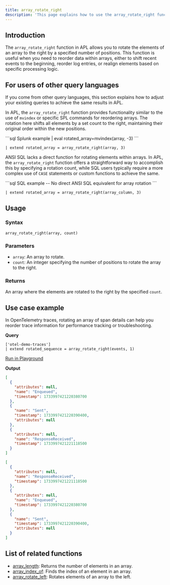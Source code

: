 ```yaml
---
title: array_rotate_right
description: 'This page explains how to use the array_rotate_right function in APL.'
---
```


## Introduction

The `array_rotate_right` function in APL allows you to rotate the elements of an array to the right by a specified number of positions. This function is useful when you need to reorder data within arrays, either to shift recent events to the beginning, reorder log entries, or realign elements based on specific processing logic.

## For users of other query languages

If you come from other query languages, this section explains how to adjust your existing queries to achieve the same results in APL.

<AccordionGroup>
<Accordion title="Splunk SPL users">

In APL, the `array_rotate_right` function provides functionality similar to the use of `mvindex` or specific SPL commands for reordering arrays. The rotation here shifts all elements by a set count to the right, maintaining their original order within the new positions.

<CodeGroup>
```sql Splunk example
| eval rotated_array=mvindex(array, -3)
```

```kusto APL equivalent
| extend rotated_array = array_rotate_right(array, 3)
```
</CodeGroup>

</Accordion>
<Accordion title="ANSI SQL users">

ANSI SQL lacks a direct function for rotating elements within arrays. In APL, the `array_rotate_right` function offers a straightforward way to accomplish this by specifying a rotation count, while SQL users typically require a more complex use of `CASE` statements or custom functions to achieve the same.

<CodeGroup>
```sql SQL example
-- No direct ANSI SQL equivalent for array rotation
```

```kusto APL equivalent
| extend rotated_array = array_rotate_right(array_column, 3)
```
</CodeGroup>

</Accordion>
</AccordionGroup>

## Usage

### Syntax

```kusto
array_rotate_right(array, count)
```

### Parameters

- `array`: An array to rotate.
- `count`: An integer specifying the number of positions to rotate the array to the right.

### Returns

An array where the elements are rotated to the right by the specified `count`.

## Use case example

In OpenTelemetry traces, rotating an array of span details can help you reorder trace information for performance tracking or troubleshooting.

**Query**

```kusto
['otel-demo-traces']
| extend rotated_sequence = array_rotate_right(events, 1)
```

[Run in Playground](https://play.axiom.co/axiom-play-qf1k/explorer?initForm=%7B%22apl%22%3A%22%5B'otel-demo-traces'%5D%20%7C%20extend%20rotated_sequence%20%3D%20array_rotate_right(events%2C%201)%22%7D)

**Output**

```json events
[
  {
    "attributes": null,
    "name": "Enqueued",
    "timestamp": 1733997421220380700
  },
  {
    "name": "Sent",
    "timestamp": 1733997421220390400,
    "attributes": null
  },
  {
    "attributes": null,
    "name": "ResponseReceived",
    "timestamp": 1733997421221118500
  }
]
```

```json rotated_sequence
[
  {
    "attributes": null,
    "name": "ResponseReceived",
    "timestamp": 1733997421221118500
  },
  {
    "attributes": null,
    "name": "Enqueued",
    "timestamp": 1733997421220380700
  },
  {
    "name": "Sent",
    "timestamp": 1733997421220390400,
    "attributes": null
  }
]
```

## List of related functions

- [array_length](/apl/scalar-functions/array-functions/array-length): Returns the number of elements in an array.
- [array_index_of](/apl/scalar-functions/array-functions/array-index-of): Finds the index of an element in an array.
- [array_rotate_left](/apl/scalar-functions/array-functions/array-rotate-left): Rotates elements of an array to the left.
